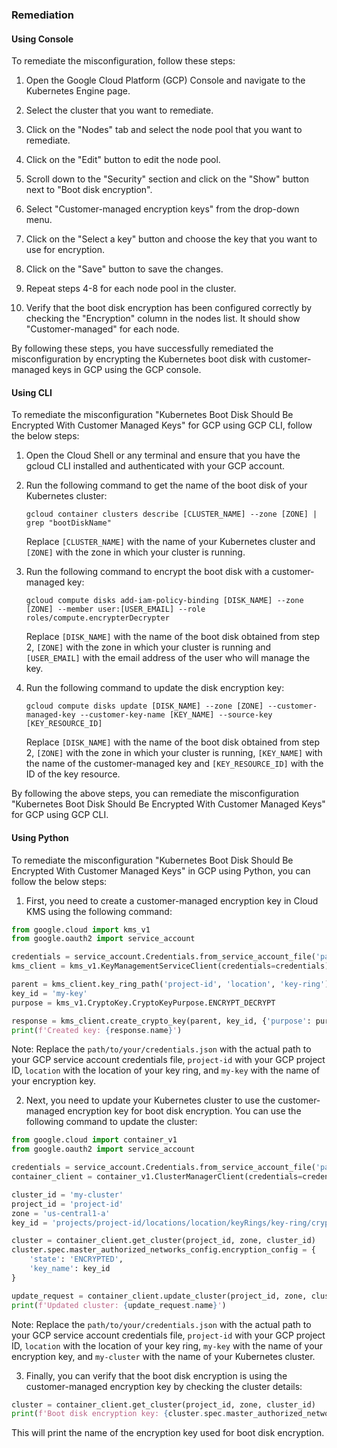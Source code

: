 ### Remediation

#### Using Console

To remediate the misconfiguration, follow these steps:

1. Open the Google Cloud Platform (GCP) Console and navigate to the Kubernetes Engine page.

2. Select the cluster that you want to remediate.

3. Click on the "Nodes" tab and select the node pool that you want to remediate.

4. Click on the "Edit" button to edit the node pool.

5. Scroll down to the "Security" section and click on the "Show" button next to "Boot disk encryption".

6. Select "Customer-managed encryption keys" from the drop-down menu.

7. Click on the "Select a key" button and choose the key that you want to use for encryption.

8. Click on the "Save" button to save the changes.

9. Repeat steps 4-8 for each node pool in the cluster.

10. Verify that the boot disk encryption has been configured correctly by checking the "Encryption" column in the nodes list. It should show "Customer-managed" for each node.

By following these steps, you have successfully remediated the misconfiguration by encrypting the Kubernetes boot disk with customer-managed keys in GCP using the GCP console.

#### Using CLI

To remediate the misconfiguration "Kubernetes Boot Disk Should Be Encrypted With Customer Managed Keys" for GCP using GCP CLI, follow the below steps:

1. Open the Cloud Shell or any terminal and ensure that you have the gcloud CLI installed and authenticated with your GCP account.

2. Run the following command to get the name of the boot disk of your Kubernetes cluster:

   ```
   gcloud container clusters describe [CLUSTER_NAME] --zone [ZONE] | grep "bootDiskName"
   ```

   Replace `[CLUSTER_NAME]` with the name of your Kubernetes cluster and `[ZONE]` with the zone in which your cluster is running.

3. Run the following command to encrypt the boot disk with a customer-managed key:

   ```
   gcloud compute disks add-iam-policy-binding [DISK_NAME] --zone [ZONE] --member user:[USER_EMAIL] --role roles/compute.encrypterDecrypter
   ```

   Replace `[DISK_NAME]` with the name of the boot disk obtained from step 2, `[ZONE]` with the zone in which your cluster is running and `[USER_EMAIL]` with the email address of the user who will manage the key.

4. Run the following command to update the disk encryption key:

   ```
   gcloud compute disks update [DISK_NAME] --zone [ZONE] --customer-managed-key --customer-key-name [KEY_NAME] --source-key [KEY_RESOURCE_ID]
   ```

   Replace `[DISK_NAME]` with the name of the boot disk obtained from step 2, `[ZONE]` with the zone in which your cluster is running, `[KEY_NAME]` with the name of the customer-managed key and `[KEY_RESOURCE_ID]` with the ID of the key resource.

By following the above steps, you can remediate the misconfiguration "Kubernetes Boot Disk Should Be Encrypted With Customer Managed Keys" for GCP using GCP CLI.

#### Using Python

To remediate the misconfiguration "Kubernetes Boot Disk Should Be Encrypted With Customer Managed Keys" in GCP using Python, you can follow the below steps:

1. First, you need to create a customer-managed encryption key in Cloud KMS using the following command:

```python
from google.cloud import kms_v1
from google.oauth2 import service_account

credentials = service_account.Credentials.from_service_account_file('path/to/your/credentials.json')
kms_client = kms_v1.KeyManagementServiceClient(credentials=credentials)

parent = kms_client.key_ring_path('project-id', 'location', 'key-ring')
key_id = 'my-key'
purpose = kms_v1.CryptoKey.CryptoKeyPurpose.ENCRYPT_DECRYPT

response = kms_client.create_crypto_key(parent, key_id, {'purpose': purpose})
print(f'Created key: {response.name}')
```

Note: Replace the `path/to/your/credentials.json` with the actual path to your GCP service account credentials file, `project-id` with your GCP project ID, `location` with the location of your key ring, and `my-key` with the name of your encryption key.

2. Next, you need to update your Kubernetes cluster to use the customer-managed encryption key for boot disk encryption. You can use the following command to update the cluster:

```python
from google.cloud import container_v1
from google.oauth2 import service_account

credentials = service_account.Credentials.from_service_account_file('path/to/your/credentials.json')
container_client = container_v1.ClusterManagerClient(credentials=credentials)

cluster_id = 'my-cluster'
project_id = 'project-id'
zone = 'us-central1-a'
key_id = 'projects/project-id/locations/location/keyRings/key-ring/cryptoKeys/my-key'

cluster = container_client.get_cluster(project_id, zone, cluster_id)
cluster.spec.master_authorized_networks_config.encryption_config = {
    'state': 'ENCRYPTED',
    'key_name': key_id
}

update_request = container_client.update_cluster(project_id, zone, cluster_id, cluster)
print(f'Updated cluster: {update_request.name}')
```

Note: Replace the `path/to/your/credentials.json` with the actual path to your GCP service account credentials file, `project-id` with your GCP project ID, `location` with the location of your key ring, `my-key` with the name of your encryption key, and `my-cluster` with the name of your Kubernetes cluster.

3. Finally, you can verify that the boot disk encryption is using the customer-managed encryption key by checking the cluster details:

```python
cluster = container_client.get_cluster(project_id, zone, cluster_id)
print(f'Boot disk encryption key: {cluster.spec.master_authorized_networks_config.encryption_config.key_name}')
```

This will print the name of the encryption key used for boot disk encryption.

